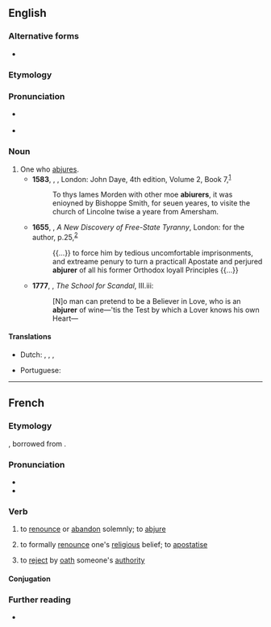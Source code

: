 ==English==

===Alternative forms===
* {{l|en|abjuror}}

===Etymology===
{{suffix|en|abjure|er|id2=agent noun}}

===Pronunciation===
* {{a|US}} {{IPA|en|/æbˈd͡ʒʊɹ.ɚ/}}
* {{audio|en|en-ca-abjurer.ogg|Audio (CA)}}

===Noun===
{{en-noun}}

# One who [[abjure]]s. {{defdate|From 16th century}}
#* '''1583''', {{w|John Foxe}}, ''{{w|Foxe's Book of Martyrs|Actes and Monuments}}'', London: John Daye, 4th edition, Volume 2, Book 7,<sup>[http://name.umdl.umich.edu/A67926.0001.001]</sup>
#*: To thys Iames Morden with other moe '''abiurers''', it was enioyned by Bishoppe Smith, for seuen yeares, to visite the church of Lincolne twise a yeare from Amersham.
#* '''1655''', {{w|William Prynne}}, ''A New Discovery of Free-State Tyranny'', London: for the author, p.{{nbsp}}25,<sup>[http://name.umdl.umich.edu/A91227.0001.001]</sup>
#*: {{...}} to force him by tedious uncomfortable imprisonments, and extreame penury to turn a practicall Apostate and perjured '''abjurer''' of all his former Orthodox loyall Principles {{...}}
#* '''1777''', {{w|Richard Brinsley Sheridan}}, ''The School for Scandal'', III.iii:
#*: [N]o man can pretend to be a Believer in Love, who is an '''abjurer''' of wine—'tis the Test by which a Lover knows his own Heart—

====Translations====
{{trans-top|one who abjures}}
* Dutch: {{t|nl|afzweerder|m}}, {{t|nl|verzaker|m}}, {{t|nl|herroeper}},
{{trans-mid}}
* Portuguese: {{t|pt|abjurador|m}}
{{trans-bottom}}

----

==French==

===Etymology===
{{af|fr|ab-|jurer}}, borrowed from {{bor|fr|la|abiūrō}}.

===Pronunciation===
* {{fr-IPA}}
* {{audio|fr|Fr-abjurer.ogg|Audio}}

===Verb===
{{fr-verb}}

# {{lb|fr|ambitransitive|very|formal}} to [[renounce]] or [[abandon]] solemnly; to [[abjure]]
# {{lb|fr|ambitransitive|religion}} to formally [[renounce]] one's [[religious]] belief; to [[apostatise]]
# {{lb|fr|obsolete}} to [[reject]] by [[oath]] someone's [[authority]]

====Conjugation====
{{fr-conj-auto}}

===Further reading===
* {{R:TLFi}}